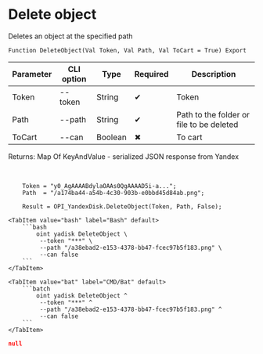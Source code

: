 ﻿---
sidebar_position: 4
---


# Delete object
 Deletes an object at the specified path



`Function DeleteObject(Val Token, Val Path, Val ToCart = True) Export`

  | Parameter | CLI option | Type | Required | Description |
  |-|-|-|-|-|
  | Token | --token | String | &#x2714; | Token |
  | Path | --path | String | &#x2714; | Path to the folder or file to be deleted |
  | ToCart | --can | Boolean | &#x2716; | To cart |

  
  Returns:  Map Of KeyAndValue - serialized JSON response from Yandex

<br/>




```bsl title="1C:Enterprise/OneScript code example"
    Token = "y0_AgAAAABdylaOAAs0QgAAAAD5i-a...";
    Path  = "/a174ba44-a54b-4c30-903b-e0bbd45d84ab.png";

    Result = OPI_YandexDisk.DeleteObject(Token, Path, False);
```
 

 <Tabs>
  
    <TabItem value="bash" label="Bash" default>
        ```bash
            oint yadisk DeleteObject \
             --token "***" \
             --path "/a38ebad2-e153-4378-bb47-fcec97b5f183.png" \
             --can false
        ```
    </TabItem>
  
    <TabItem value="bat" label="CMD/Bat" default>
        ```batch
            oint yadisk DeleteObject ^
             --token "***" ^
             --path "/a38ebad2-e153-4378-bb47-fcec97b5f183.png" ^
             --can false
        ```
    </TabItem>
</Tabs>


```json title="Result"
null
```
